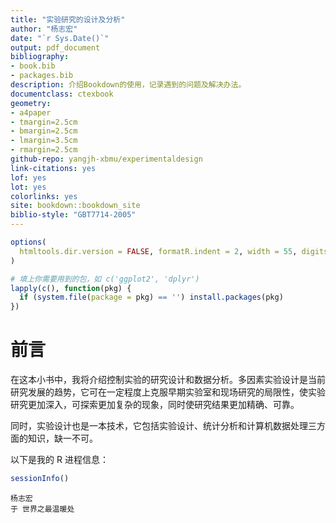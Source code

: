 ```yaml
--- 
title: "实验研究的设计及分析"
author: "杨志宏"
date: "`r Sys.Date()`"
output: pdf_document
bibliography:
- book.bib
- packages.bib
description: 介绍Bookdown的使用，记录遇到的问题及解决办法。
documentclass: ctexbook
geometry:
- a4paper
- tmargin=2.5cm
- bmargin=2.5cm
- lmargin=3.5cm
- rmargin=2.5cm
github-repo: yangjh-xbmu/experimentaldesign
link-citations: yes
lof: yes
lot: yes
colorlinks: yes
site: bookdown::bookdown_site
biblio-style: "GBT7714-2005"
---
```


```r
options(
  htmltools.dir.version = FALSE, formatR.indent = 2, width = 55, digits = 4
)

# 填上你需要用到的包，如 c('ggplot2', 'dplyr')
lapply(c(), function(pkg) {
  if (system.file(package = pkg) == '') install.packages(pkg)
})
```

# 前言 {-}

在这本小书中，我将介绍控制实验的研究设计和数据分析。多因素实验设计是当前研究发展的趋势，它可在一定程度上克服早期实验室和现场研究的局限性，使实验研究更加深入，可探索更加复杂的现象，同时使研究结果更加精确、可靠。

同时，实验设计也是一本技术，它包括实验设计、统计分析和计算机数据处理三方面的知识，缺一不可。

以下是我的 R 进程信息：

```r
sessionInfo()
```


```block2
杨志宏  
于 世界之最温暖处
```

